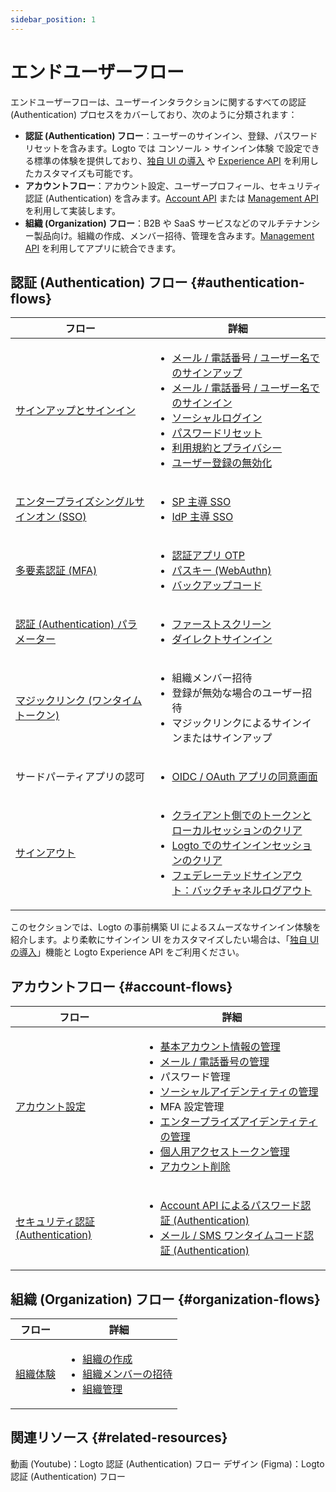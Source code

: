 ```yaml
---
sidebar_position: 1
---
```


# エンドユーザーフロー

エンドユーザーフローは、ユーザーインタラクションに関するすべての認証 (Authentication) プロセスをカバーしており、次のように分類されます：

- **認証 (Authentication) フロー**：ユーザーのサインイン、登録、パスワードリセットを含みます。Logto では <CloudLink to="/sign-in-experience">コンソール > サインイン体験</CloudLink> で設定できる標準の体験を提供しており、[独自 UI の導入](/customization/bring-your-ui) や [Experience API](https://openapi.logto.io/group/endpoint-experience) を利用したカスタマイズも可能です。
- **アカウントフロー**：アカウント設定、ユーザープロフィール、セキュリティ認証 (Authentication) を含みます。[Account API](https://openapi.logto.io/group/endpoint-account-center) または [Management API](https://openapi.logto.io/operation/operation-getuser) を利用して実装します。
- **組織 (Organization) フロー**：B2B や SaaS サービスなどのマルチテナンシー製品向け。組織の作成、メンバー招待、管理を含みます。[Management API](https://openapi.logto.io/operation/operation-listorganizations) を利用してアプリに統合できます。

## 認証 (Authentication) フロー \{#authentication-flows}

| フロー                                                                          | 詳細                                                                                                                                                                                                                                                                                                                                                                                                                                                                                                                                                                        |
| ------------------------------------------------------------------------------- | --------------------------------------------------------------------------------------------------------------------------------------------------------------------------------------------------------------------------------------------------------------------------------------------------------------------------------------------------------------------------------------------------------------------------------------------------------------------------------------------------------------------------------------------------------------------------- |
| [サインアップとサインイン](/end-user-flows/sign-up-and-sign-in)                 | <ul><li>[メール / 電話番号 / ユーザー名でのサインアップ](/end-user-flows/sign-up-and-sign-in/sign-up)</li><li>[メール / 電話番号 / ユーザー名でのサインイン](/end-user-flows/sign-up-and-sign-in/sign-in)</li><li>[ソーシャルログイン](/end-user-flows/sign-up-and-sign-in/social-sign-in)</li><li>[パスワードリセット](/end-user-flows/sign-up-and-sign-in/reset-password)</li><li>[利用規約とプライバシー](/end-user-flows/sign-up-and-sign-in/terms-and-privacy)</li><li>[ユーザー登録の無効化](/end-user-flows/sign-up-and-sign-in/disable-user-registration)</li></ul> |
| [エンタープライズシングルサインオン (SSO)](/end-user-flows/enterprise-sso)      | <ul><li>[SP 主導 SSO](/end-user-flows/enterprise-sso/sp-initiated-sso)</li><li>[IdP 主導 SSO](/end-user-flows/enterprise-sso/idp-initiated-sso)</li></ul>                                                                                                                                                                                                                                                                                                                                                                                                                   |
| [多要素認証 (MFA)](/end-user-flows/mfa)                                         | <ul><li>[認証アプリ OTP](/end-user-flows/mfa/authenticator-app-otp)</li><li>[パスキー (WebAuthn)](/end-user-flows/mfa/webauthn)</li><li>[バックアップコード](/end-user-flows/mfa/backup-codes)</li></ul>                                                                                                                                                                                                                                                                                                                                                                    |
| [認証 (Authentication) パラメーター](/end-user-flows/authentication-parameters) | <ul><li>[ファーストスクリーン](/end-user-flows/authentication-parameters/first-screen)</li><li>[ダイレクトサインイン](/end-user-flows/authentication-parameters/direct-sign-in)</li></ul>                                                                                                                                                                                                                                                                                                                                                                                   |
| [マジックリンク (ワンタイムトークン)](/end-user-flows/one-time-token)           | <ul><li>組織メンバー招待</li><li>登録が無効な場合のユーザー招待</li><li>マジックリンクによるサインインまたはサインアップ</li></ul>                                                                                                                                                                                                                                                                                                                                                                                                                                          |
| サードパーティアプリの認可                                                      | <ul><li>[OIDC / OAuth アプリの同意画面](/end-user-flows/consent-screen)</li></ul>                                                                                                                                                                                                                                                                                                                                                                                                                                                                                           |
| [サインアウト](/end-user-flows/sign-out)                                        | <ul><li>[クライアント側でのトークンとローカルセッションのクリア](/end-user-flows/sign-out/#clear-tokens-and-local-session-at-the-client-side)</li><li>[Logto でのサインインセッションのクリア](/end-user-flows/sign-out/#clear-sign-in-session-at-logto)</li><li>[フェデレーテッドサインアウト：バックチャネルログアウト](/end-user-flows/sign-out/#federated-sign-out-back-channel-logout)</li></ul>                                                                                                                                                                       |

このセクションでは、Logto の事前構築 UI によるスムーズなサインイン体験を紹介します。より柔軟にサインイン UI をカスタマイズしたい場合は、「[独自 UI の導入](/customization/bring-your-ui)」機能と Logto Experience API をご利用ください。

## アカウントフロー \{#account-flows}

| フロー                                                                     | 詳細                                                                                                                                                                                                                                                                                                                                                                                                                                                                                                                                                                                                                                                                                                                                                                 |
| -------------------------------------------------------------------------- | -------------------------------------------------------------------------------------------------------------------------------------------------------------------------------------------------------------------------------------------------------------------------------------------------------------------------------------------------------------------------------------------------------------------------------------------------------------------------------------------------------------------------------------------------------------------------------------------------------------------------------------------------------------------------------------------------------------------------------------------------------------------- |
| [アカウント設定](/end-user-flows/account-settings)                         | <ul><li>[基本アカウント情報の管理](/end-user-flows/account-settings/by-account-api#manage-basic-account-information)</li><li>[メール / 電話番号の管理](/end-user-flows/account-settings/by-account-api#manage-identifiers-and-other-sensitive-information)</li><li>パスワード管理</li><li>[ソーシャルアイデンティティの管理](/end-user-flows/account-settings/by-account-api#link-a-new-social-connection)</li><li>MFA 設定管理</li><li>[エンタープライズアイデンティティの管理](/end-user-flows/account-settings/by-management-api#user-enterprise-identities-management)</li><li>[個人用アクセストークン管理](/user-management/personal-access-token)</li><li>[アカウント削除](/end-user-flows/account-settings/by-management-api#user-account-deletion)</li></ul> |
| [セキュリティ認証 (Authentication)](/end-user-flows/security-verification) | <ul><li>[Account API によるパスワード認証 (Authentication)](/end-user-flows/security-verification#password-verification)</li><li>[メール / SMS ワンタイムコード認証 (Authentication)](/end-user-flows/security-verification#emailsms-one-time-code-verification)</li></ul>                                                                                                                                                                                                                                                                                                                                                                                                                                                                                           |

## 組織 (Organization) フロー \{#organization-flows}

| フロー                                              | 詳細                                                                                                                                                                                                                                                                              |
| --------------------------------------------------- | --------------------------------------------------------------------------------------------------------------------------------------------------------------------------------------------------------------------------------------------------------------------------------- |
| [組織体験](/end-user-flows/organization-experience) | <ul><li>[組織の作成](/end-user-flows/organization-experience/create-organization)</li><li>[組織メンバーの招待](/end-user-flows/organization-experience/invite-organization-members)</li><li>[組織管理](/end-user-flows/organization-experience/organization-management)</li></ul> |

## 関連リソース \{#related-resources}

<Url href="https://www.youtube.com/playlist?list=PLy2Il6wrD_fwhMhj-7lS5s94PVE2DAJYg">
  動画 (Youtube)：Logto 認証 (Authentication) フロー
</Url>
<Url href="https://www.figma.com/community/file/1260495684847942413/logto-sign-in-experience">
  デザイン (Figma)：Logto 認証 (Authentication) フロー
</Url>
